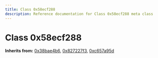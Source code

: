 ```yaml
---
title: Class 0x58ecf288
description: Reference documentation for Class 0x58ecf288 meta class
---
```



# Class 0x58ecf288

**Inherits from:** [0x38bae4b6](/classes/0x38bae4b6), [0x827227f3](/classes/0x827227f3), [0xc657a95d](/classes/0xc657a95d)

<ClassDetails file="/db/classes/0x58ecf288.3eda6f4e93f2.json" />
